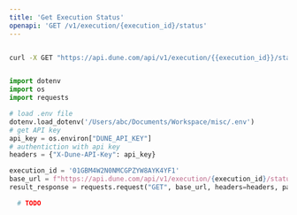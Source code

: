 ```yaml
---
title: 'Get Execution Status'
openapi: 'GET /v1/execution/{execution_id}/status'
---
```


<RequestExample>

```bash cURL

curl -X GET "https://api.dune.com/api/v1/execution/{{execution_id}}/status" -H x-dune-api-key:{{api_key}}

```

```python Python

import dotenv
import os
import requests

# load .env file
dotenv.load_dotenv('/Users/abc/Documents/Workspace/misc/.env')
# get API key
api_key = os.environ["DUNE_API_KEY"]
# authentiction with api key
headers = {"X-Dune-API-Key": api_key}

execution_id = '01GBM4W2N0NMCGPZYW8AYK4YF1'
base_url = f"https://api.dune.com/api/v1/execution/{execution_id}/status"
result_response = requests.request("GET", base_url, headers=headers, params=params)

```

```python Python SDK
  # TODO
```

</RequestExample>